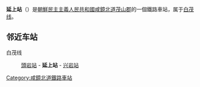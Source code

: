 {{unreferenced|time=2015-02-06T04:37:13+00:00}}
{{朝鮮半島車站資訊
|公司色 = blue
|文字色 = 
|站名 = 延上站
|圖片 = 
|pxl = 
|圖片說明 =
|前一站 = [[斗岩站|斗岩]]
|前一站距離 = 6.4
|後一站距離 = 9.3
|後一站 = [[兴岩站|兴岩]]
|所屬路線 = [[白茂线|白茂线]]
|距離 = 164.8
|起點站 = [[白岩青年站|白岩青年]]
|諺文 = 연상역
|朝鮮漢字 = 延上驛
|文觀部式 = Yeonsang-yeok
|馬-賴式 = Yŏnsang-yŏk
|副站名 = 
|車站編號 = 
|停站路線數 = 
|所屬公司 = [[朝鮮民主主義人民共和國鐵道省|朝鮮民主主義人民共和國鐵道省]]
|所在地 =[[咸鏡北道|咸鏡北道]][[茂山郡|茂山郡]]
|車站構造 = 地面车站
|月台配置 = 
|啟用年月日 =
|廢站年月日 = 
|上下車人次 = 
|統計年度 = 
|轉車 = 
|備註 = 
|全寬備註 = 
}}

'''延上站'''（{{lang-ko|연상역}}）是[[朝鮮民主主義人民共和國|朝鮮民主主義人民共和國]][[咸鏡北道|咸鏡北道]][[茂山郡|茂山郡]]的一個鐵路車站，属于[[白茂线|白茂线]]。

==邻近车站==
白茂线
:[[頭岩站|頭岩站]] - '''延上站''' - [[兴岩站|兴岩站]]

{{朝鲜铁路小作品}}

{{白茂线}}

[[Category:咸鏡北道鐵路車站|Category:咸鏡北道鐵路車站]]